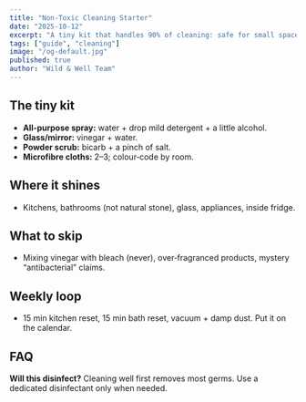 ```yaml
---
title: "Non‑Toxic Cleaning Starter"
date: "2025-10-12"
excerpt: "A tiny kit that handles 90% of cleaning: safe for small spaces and shared homes."
tags: ["guide", "cleaning"]
image: "/og-default.jpg"
published: true
author: "Wild & Well Team"
---
```


## The tiny kit
- **All‑purpose spray:** water + drop mild detergent + a little alcohol.  
- **Glass/mirror:** vinegar + water.  
- **Powder scrub:** bicarb + a pinch of salt.  
- **Microfibre cloths:** 2–3; colour‑code by room.

## Where it shines
- Kitchens, bathrooms (not natural stone), glass, appliances, inside fridge.

## What to skip
- Mixing vinegar with bleach (never), over‑fragranced products, mystery “antibacterial” claims.

## Weekly loop
- 15 min kitchen reset, 15 min bath reset, vacuum + damp dust. Put it on the calendar.

## FAQ
**Will this disinfect?** Cleaning well first removes most germs. Use a dedicated disinfectant only when needed.
